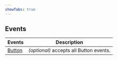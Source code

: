 ```yaml
---
showTabs: true
---
```


## Events

| Events                                    | Description                             |
| ----------------------------------------- | --------------------------------------- |
| [Button](/uilib/components/button/events) | _(optional)_ accepts all Button events. |
